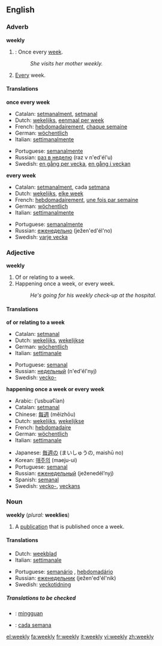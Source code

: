 ==English==

===Adverb===
'''weekly'''

#{{time}}: Once every [[week]].
#:''She visits her mother weekly.''
#[[Every]] week.

====Translations====

'''once every week'''
{{top}}
*Catalan: [[setmanalment]], [[setmanal]]
*Dutch: [[wekelijks]], [[eenmaal per week]]
*French: [[hebdomadairement]], [[chaque semaine]]
*German: [[wöchentlich]]
*Italian: [[settimanalmente]]
{{mid}}
*Portuguese: [[semanalmente]]
*Russian: [[раз в неделю]] (raz v n'ed'él'u)
*Swedish: [[en gång per vecka]], [[en gång i veckan]]
{{bottom}}

'''every week'''
{{top}}
*Catalan: [[setmanalment]], cada [[setmana]]
*Dutch: [[wekelijks]], [[elke week]]
*French: [[hebdomadairement]], [[une fois par semaine]]
*German: [[wöchentlich]]
*Italian: [[settimanalmente]]
{{mid}}
*Portuguese: [[semanalmente]]
*Russian: [[еженедельно]] (ježen'ed'él'no)
*Swedish: [[varje vecka]]
{{bottom}}

===Adjective===
'''weekly'''

#Of or relating to a week.
#Happening once a week, or every week.
#:''He's going for his weekly check-up at the hospital.''

====Translations====

'''of or relating to a week'''
{{top}}
*Catalan: [[setmanal]]
*Dutch: [[wekelijks]], [[wekelijkse]]
*German: [[wöchentlich]]
*Italian: [[settimanale]]
{{mid}}
*Portuguese: [[semanal]]
*Russian: [[недельный]] (n'ed'él'nyj)
*Swedish: [[vecko-]]
{{bottom}}

'''happening once a week or every week'''
{{top}}
*Arabic: {{ARchar|[[اسبوعيا|أسبوعيًا]]}} (’usbuaʕían)
*Catalan: [[setmanal]]
*Chinese: [[每週]] (měizhōu)
*Dutch: [[wekelijks]], [[wekelijkse]]
*French: [[hebdomadaire]]
*German: [[wöchentlich]]
*Italian: [[settimanale]]
{{mid}}
*Japanese: [[毎週]]の (まいしゅうの, maishū no)
*Korean: [[매주|매주의]] (maeju-ui)
*Portuguese: [[semanal]]
*Russian: [[еженедельный]] (ježenedél’nyj)
*Spanish: [[semanal]]
*Swedish: [[vecko-]], [[veckans]]
{{bottom}}

===Noun===
'''weekly'''  (''plural:'' '''weeklies''')

#A [[publication]] that is published once a week.

====Translations====
{{top}}
*Dutch: [[weekblad]] {{n}}
*Italian: [[settimanale]] {{m}}
{{mid}}
*Portuguese: [[semanário]] {{m}}, [[hebdomadário]] {{m}}
*Russian: [[еженедельник]] (ježen'ed'él'nik) {{m}}
*Swedish: [[veckotidning]] {{c}}
{{bottom}}

=====Translations to be checked=====
<!--Remove this section once all of the translations below have been moved into the tables above.-->
{{checktrans}}


*{{ttbc|Indonesian}}: [[minggu|mingguan]]
*{{ttbc|Spanish}}: [[cada semana]]

[[el:weekly]]
[[fa:weekly]]
[[fr:weekly]]
[[it:weekly]]
[[vi:weekly]]
[[zh:weekly]]
